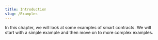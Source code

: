 ```yaml
---
title: Introduction
slug: /Examples
---
```


In this chapter, we will look at some examples of smart contracts.
We will start with a simple example and then move on to more complex examples.
